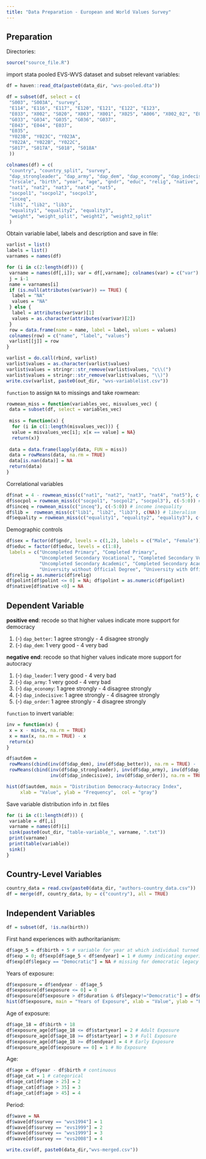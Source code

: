 ```yaml
---
title: "Data Preparation - European and World Values Survey"
---
```


## Preparation

Directories:
```r
source("source_file.R")
```

import stata pooled EVS-WVS dataset and subset relevant variables: 
```r
df = haven::read_dta(paste0(data_dir, "wvs-pooled.dta"))

df = subset(df, select = c(
 "S003", "S003A", "survey",
 "E114", "E116", "E117", "E120", "E121", "E122", "E123", 
 "E033", "X002", "S020", "X003", "X001", "X025", "A006", "X002_02", "E023",
 "G033", "G034", "G035", "G036", "G037",
 "E043", "E044", "E037",
 "E035",
 "Y023B", "Y023C", "Y023A",
 "Y022A", "Y022B", "Y022C",
 "S017", "S017A", "S018", "S018A"
 ))

colnames(df) = c(
 "country", "country_split", "survey",
 "dap_strongleader", "dap_army", "dap_dem", "dap_economy", "dap_indecisive", "dap_order", "dap_better",
 "lrscale", "birth", "year", "age", "gndr", "educ", "relig", "native", "polint",
 "nat1", "nat2", "nat3", "nat4", "nat5",
 "socpol1", "socpol2", "socpol3",
 "inceq",
 "lib1", "lib2", "lib3",
 "equality1", "equality2", "equality3",
 "weight", "weight_split", "weight2", "weight2_split"
 )
```

Obtain variable label, labels and description and save in file:
```r
varlist = list()
labels = list()
varnames = names(df)

for (i in c(2:length(df))) {
 varname = names(df[,i]); var = df[,varname]; colnames(var) = c("var")
 j = i-1
 name = varnames[i]
 if (is.null(attributes(var$var)) == TRUE) {
  label = "NA"
  values = "NA"
 } else {
  label = attributes(var$var)[1]
  values = as.character(attributes(var$var)[2])
 }
 row = data.frame(name = name, label = label, values = values)
 colnames(row) = c("name", "label", "values")
 varlist[[j]] = row
}

varlist = do.call(rbind, varlist)
varlist$values = as.character(varlist$values)
varlist$values = stringr::str_remove(varlist$values, "c\\(")
varlist$values = stringr::str_remove(varlist$values, "\\)")
write.csv(varlist, paste0(out_dir, "wvs-variablelist.csv"))
```

`function` to assign `NA` to missings and take rowmean:
```r
rowmean_miss = function(variables_vec, misvalues_vec) {
 data = subset(df, select = variables_vec)
 
 miss = function(x) { 
  for (i in c(1:length(misvalues_vec))) {
  value = misvalues_vec[i]; x[x == value] = NA}
  return(x)}
  
 data = data.frame(lapply(data, FUN = miss))
 data = rowMeans(data, na.rm = TRUE)
 data[is.nan(data)] = NA
 return(data)
}
```

Correlational variables
```r
df$nat = 4 - rowmean_miss(c("nat1", "nat2", "nat3", "nat4", "nat5"), c(-5:0)) # nationalism
df$socpol = rowmean_miss(c("socpol1", "socpol2", "socpol3"), c(-5:0)) # social policies
df$inceq = rowmean_miss(c("inceq"), c(-5:0)) # income inequality 
df$lib =  rowmean_miss(c("lib1", "lib2", "lib3"), c(NA)) # liberalism
df$equality = rowmean_miss(c("equality1", "equality2", "equality3"), c(-5:0)) # gender equality
```

Demographic controls 
```r
df$sex = factor(df$gndr, levels = c(1,2), labels = c("Male", "Female")) 
df$educ = factor(df$educ, levels = c(1:8), 
 labels = c("Uncompleted Primary", "Completed Primary", 
            "Uncompleted Secondary Vocational", "Completed Secondary Vocational",
            "Uncompleted Secondary Academic", "Completed Secondary Academic", 
            "University without Official Degree", "University with Official Degree"))
df$relig = as.numeric(df$relig) 
df$polint[df$polint <= 0] = NA; df$polint = as.numeric(df$polint) 
df$native[df$native <0] = NA 
```

## Dependent Variable 

**positive end**: recode so that higher values indicate more support for democracy

1. (-) `dap_better`: 1 agree strongly - 4 disagree strongly
2. (-) `dap_dem`: 1 very good - 4 very bad

**negative end**: recode so that higher values indicate more support for autocracy

1. (-) `dap_leader`: 1 very good - 4 very bad
2. (-) `dap_army`: 1 very good - 4 very bad
3. (-) `dap_economy`: 1 agree strongly - 4 disagree strongly
4. (-) `dap_indecisive`: 1 agree strongly - 4 disagree strongly
5. (-) `dap_order`: 1 agree strongly - 4 disagree strongly

`function` to invert variable:
```r
inv = function(x) {
 x = x - min(x, na.rm = TRUE)
 x = max(x, na.rm = TRUE) - x
 return(x)
}
```

```r
df$autdem = 
 rowMeans(cbind(inv(df$dap_dem), inv(df$dap_better)), na.rm = TRUE) - 
 rowMeans(cbind(inv(df$dap_strongleader), inv(df$dap_army), inv(df$dap_economy), 
                inv(df$dap_indecisive), inv(df$dap_order)), na.rm = TRUE)

hist(df$autdem, main = "Distribution Democracy-Autocracy Index",
     xlab = "Value", ylab = "Frequency",  col = "gray")
```

Save variable distribution info in .txt files
```r
for (i in c(1:length(df))) {
 variable = df[,i]
 varname = names(df)[i]
 sink(paste0(out_dir, "table-variable_", varname, ".txt"))
 print(varname)
 print(table(variable))
 sink()
}
```

## Country-Level Variables

```r
country_data = read.csv(paste0(data_dir, "authors-country_data.csv"))
df = merge(df, country_data, by = c("country"), all = TRUE)
```

## Independent Variables

```r
df = subset(df, !is.na(birth))
```


First hand experiences with authoritarianism:
```r
df$age_5 = df$birth + 5 # variable for year at which individual turned 5
df$exp = 0; df$exp[df$age_5 < df$endyear] = 1 # dummy indicating experience with authoritarianism
df$exp[df$legacy == "Democratic"] = NA # missing for democratic legacy
```

Years of exposure:
```r
df$exposure = df$endyear - df$age_5
df$exposure[df$exposure <= 0] = 0
df$exposure[df$exposure > df$duration & df$legacy!="Democratic"] = df$duration
hist(df$exposure, main = "Years of Exposure", xlab = "Value", ylab = "Frequency",  col = "gray")
```

Age of exposure:
```r
df$age_18 = df$birth + 18 
df$exposure_age[df$age_18 <= df$startyear] = 2 # Adult Exposure 
df$exposure_age[df$age_18 >= df$startyear] = 3 # Full Exposure
df$exposure_age[df$age_18 >= df$endyear] = 4 # Early Exposure 
df$exposure_age[df$exposure == 0] = 1 # No Exposure 
```

Age:
```r
df$age = df$year - df$birth # continuous
df$age_cat = 1 # categorical
df$age_cat[df$age > 25] = 2 
df$age_cat[df$age > 35] = 3 
df$age_cat[df$age > 45] = 4 
```

Period:
```r
df$wave = NA
df$wave[df$survey == "wvs1994"] = 1 
df$wave[df$survey == "evs1999"] = 2
df$wave[df$survey == "wvs1999"] = 3 
df$wave[df$survey == "evs2008"] = 4 
```

```r
write.csv(df, paste0(data_dir,"wvs-merged.csv"))
```




